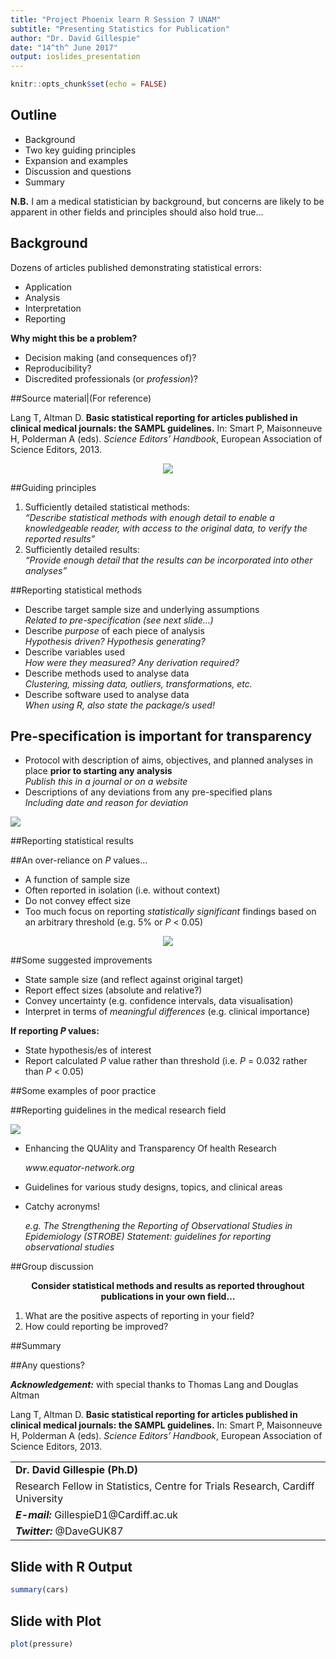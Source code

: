 ```yaml
---
title: "Project Phoenix learn R Session 7 UNAM"
subtitle: "Presenting Statistics for Publication"
author: "Dr. David Gillespie"
date: "14^th^ June 2017"
output: ioslides_presentation
---
```


```r
knitr::opts_chunk$set(echo = FALSE)
```

## Outline

- Background
- Two key guiding principles
- Expansion and examples
- Discussion and questions
- Summary

<div class="blue2">
**N.B.** I am a medical statistician by background, but concerns are likely to be apparent in other fields and principles should also hold true...
</div>


## Background

Dozens of articles published demonstrating statistical errors:

- Application
- Analysis
- Interpretation
- Reporting
  
**Why might this be a problem?**

- Decision making (and consequences of)?
- Reproducibility?
- Discredited professionals (or *profession*)?

##Source material|(For reference)

Lang T, Altman D. **Basic statistical reporting for articles published in clinical medical journals: the SAMPL guidelines.** In: Smart P, Maisonneuve H, Polderman A (eds). *Science Editors' Handbook*, European Association of Science Editors, 2013.

<p align="center">
![](C:\Users\gille\Downloads\SAMPL guidelines.png)
</p>


##Guiding principles 

1. Sufficiently detailed statistical methods: <div class="blue2"> *"Describe statistical methods with enough detail to enable a knowledgeable reader, with access to the original data, to verify the reported results"* </div>

2. Sufficiently detailed results: <div class="blue2"> *"Provide enough detail that the results can be incorporated into other analyses"* </div>

##Reporting statistical methods

- Describe target sample size and underlying assumptions
<div class="blue2">*Related to pre-specification (see next slide...)*</div>

- Describe *purpose* of each piece of analysis
<div class="blue2">*Hypothesis driven? Hypothesis generating?*</div>


- Describe variables used
<div class="blue2">*How were they measured? Any derivation required?*</div>


- Describe methods used to analyse data
<div class="blue2">*Clustering, missing data, outliers, transformations, etc.*</div>


- Describe software used to analyse data
<div class="blue2">*When using R, also state the package/s used!*</div>


## Pre-specification is important for transparency

- Protocol with description of aims, objectives, and planned analyses in place **prior to starting any analysis**
<div class="blue2">*Publish this in a journal or on a website*</div>

- Descriptions of any deviations from any pre-specified plans
<div class="blue2">*Including date and reason for deviation*</div>

<p align="center">
![](C:\Users\gille\Downloads\Fishing.jpg)

##Reporting statistical results

##An over-reliance on *P* values...

- A function of sample size
- Often reported in isolation (i.e. without context)
- Do not convey effect size
- Too much focus on reporting *statistically significant* findings based on an arbitrary threshold (e.g. 5% or *P* < 0.05)

<p align="center">
![](C:\Users\gille\Downloads\Significant-others.jpg)
</p>

##Some suggested improvements

- State sample size (and reflect against original target)
- Report effect sizes (absolute and relative?)
- Convey uncertainty (e.g. confidence intervals, data visualisation)
- Interpret in terms of *meaningful differences* (e.g. clinical importance)

**If reporting *P* values:**

- State hypothesis/es of interest
- Report calculated *P* value rather than threshold (i.e. *P* = 0.032 rather than *P* < 0.05)

##Some examples of poor practice

##Reporting guidelines in the medical research field

<p align="center">
![](C:\Users\gille\Downloads\equator_logo.PNG)

- Enhancing the QUAlity and Transparency Of health Research
<div class="blue2">*www.equator-network.org*</div>

- Guidelines for various study designs, topics, and clinical areas

- Catchy acronyms!
<div class="blue2">*e.g. The Strengthening the Reporting of Observational Studies in Epidemiology (STROBE) Statement: guidelines for reporting observational studies*</div>

##Group discussion

<p align="center">
**Consider statistical methods and results as reported throughout publications in your own field...**
</p>

1. What are the positive aspects of reporting in your field?
2. How could reporting be improved?

##Summary

##Any questions?

***Acknowledgement:*** with special thanks to Thomas Lang and Douglas Altman

Lang T, Altman D. **Basic statistical reporting for articles published in clinical medical journals: the SAMPL guidelines.** In: Smart P, Maisonneuve H, Polderman A (eds). *Science Editors' Handbook*, European Association of Science Editors, 2013.

---------------------------------------------------------------------------------------------------------------------
**Dr. David Gillespie (Ph.D)**

Research Fellow in Statistics, Centre for Trials Research, Cardiff University

***E-mail:*** GillespieD1@Cardiff.ac.uk

***Twitter:*** @DaveGUK87
---------------------------------------------------------------------------------------------------------------------

## Slide with R Output

```r
summary(cars)
```

## Slide with Plot

```r
plot(pressure)
```


